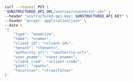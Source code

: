 ```bash REST (Change)
curl --request PUT \
"$UNSTRUCTURED_API_URL/sources/<connector-id>" \
--header "unstructured-api-key: $UNSTRUCTURED_API_KEY" \
--header "accept: application/json" \
--data \
'{
    "type": "onedrive",
    "name": "<name>",
    "client_id": "<client-id>", 
    "tenant": "<tenant>", 
    "authority_url": "<authority-url>",
    "user_pname": "<user-pname>",
    "client_cred": "<client-cred>",
    "path": "<path>",
    "recursive": "<true|false>"
}'
```
